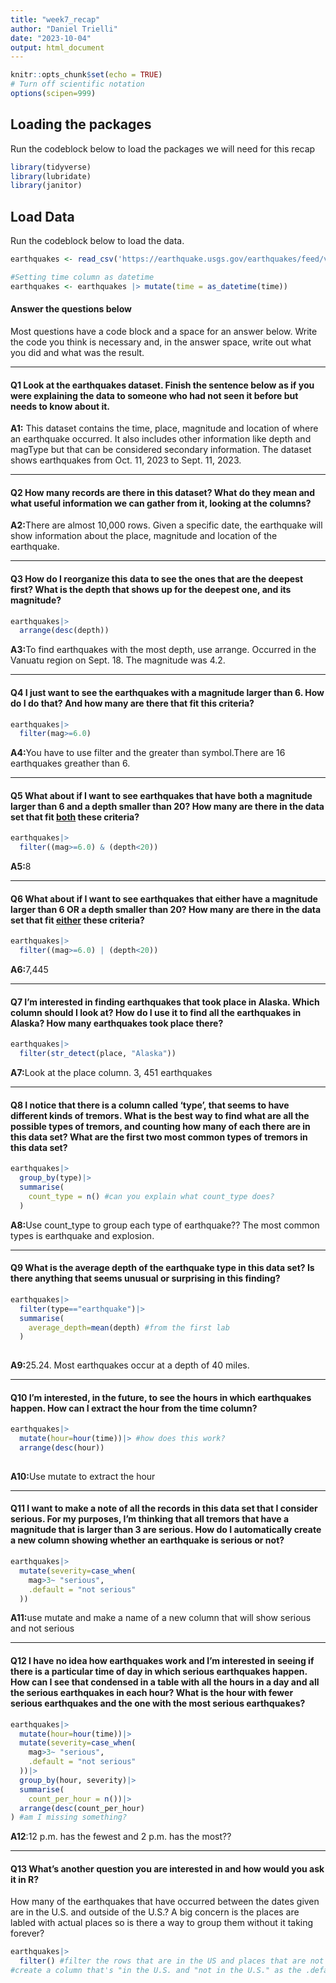 ```yaml
---
title: "week7_recap"
author: "Daniel Trielli"
date: "2023-10-04"
output: html_document
---
```


```r
knitr::opts_chunk$set(echo = TRUE)
# Turn off scientific notation
options(scipen=999)
```

## Loading the packages

Run the codeblock below to load the packages we will need for this recap

```r
library(tidyverse)
library(lubridate)
library(janitor)
```

## Load Data

Run the codeblock below to load the data.

```r
earthquakes <- read_csv('https://earthquake.usgs.gov/earthquakes/feed/v1.0/summary/all_month.csv')

#Setting time column as datetime
earthquakes <- earthquakes |> mutate(time = as_datetime(time))
```

#### Answer the questions below

Most questions have a code block and a space for an answer below. Write the code you think is necessary and, in the answer space, write out what you did and what was the result.

------------------------------------------------------------------------

#### **Q1** Look at the earthquakes dataset. Finish the sentence below as if you were explaining the data to someone who had not seen it before but needs to know about it.

**A1:** This dataset contains the time, place, magnitude and location of where an earthquake occurred. It also includes other information like depth and magType but that can be considered secondary information. The dataset shows earthquakes from Oct. 11, 2023 to Sept. 11, 2023.   

------------------------------------------------------------------------

#### **Q2** How many records are there in this dataset? What do they mean and what useful information we can gather from it, looking at the columns?

**A2:**There are almost 10,000 rows. Given a specific date, the earthquake will show information about the place, magnitude and location of the earthquake.  

------------------------------------------------------------------------

#### **Q3** How do I reorganize this data to see the ones that are the deepest first? What is the depth that shows up for the deepest one, and its magnitude?

```r
earthquakes|>
  arrange(desc(depth))
```

**A3:**To find earthquakes with the most depth, use arrange. Occurred in the Vanuatu region on Sept. 18. The magnitude was 4.2. 

------------------------------------------------------------------------

#### **Q4** I just want to see the earthquakes with a magnitude larger than 6. How do I do that? And how many are there that fit this criteria?

```r
earthquakes|>
  filter(mag>=6.0)
```

**A4:**You have to use filter and the greater than symbol.There are 16 earthquakes greather than 6. 

------------------------------------------------------------------------

#### **Q5** What about if I want to see earthquakes that have both a magnitude larger than 6 and a depth smaller than 20? How many are there in the data set that fit [both]{.underline} these criteria?

```r
earthquakes|>
  filter((mag>=6.0) & (depth<20))

```

**A5:**8

------------------------------------------------------------------------

#### **Q6** What about if I want to see earthquakes that either have a magnitude larger than 6 OR a depth smaller than 20? How many are there in the data set that fit [either]{.underline} these criteria?

```r
earthquakes|>
  filter((mag>=6.0) | (depth<20))
```

**A6:**7,445

------------------------------------------------------------------------

#### **Q7** I'm interested in finding earthquakes that took place in Alaska. Which column should I look at? How do I use it to find all the earthquakes in Alaska? How many earthquakes took place there?

```r
earthquakes|>
  filter(str_detect(place, "Alaska"))
```

**A7:**Look at the place column. 3, 451 earthquakes

------------------------------------------------------------------------

#### **Q8** I notice that there is a column called 'type', that seems to have different kinds of tremors. What is the best way to find what are all the possible types of tremors, and counting how many of each there are in this data set? What are the first two most common types of tremors in this data set?

```r
earthquakes|>
  group_by(type)|>
  summarise(
    count_type = n() #can you explain what count_type does? 
  )
```

**A8:**Use count_type to group each type of earthquake?? The most common types is earthquake and explosion. 

------------------------------------------------------------------------

#### **Q9** What is the average depth of the earthquake type in this data set? Is there anything that seems unusual or surprising in this finding?

```r
earthquakes|>
  filter(type=="earthquake")|>
  summarise(
    average_depth=mean(depth) #from the first lab
  )
  
```

**A9:**25.24. Most earthquakes occur at a depth of 40 miles. 

------------------------------------------------------------------------

#### **Q10** I'm interested, in the future, to see the hours in which earthquakes happen. How can I extract the hour from the time column?

```r
earthquakes|>
  mutate(hour=hour(time))|> #how does this work?
  arrange(desc(hour))
  
```

**A10:**Use mutate to extract the hour

------------------------------------------------------------------------

#### **Q11** I want to make a note of all the records in this data set that I consider serious. For my purposes, I'm thinking that all tremors that have a magnitude that is larger than 3 are serious. How do I automatically create a new column showing whether an earthquake is serious or not?

```r
earthquakes|>
  mutate(severity=case_when(
    mag>3~ "serious",
    .default = "not serious"
  ))

```

**A11:**use mutate and make a name of a new column that will show serious and not serious

------------------------------------------------------------------------

#### **Q12** I have no idea how earthquakes work and I'm interested in seeing if there is a particular time of day in which serious earthquakes happen. How can I see that condensed in a table with all the hours in a day and all the serious earthquakes in each hour? What is the hour with fewer serious earthquakes and the one with the most serious earthquakes?

```r
earthquakes|>
  mutate(hour=hour(time))|>
  mutate(severity=case_when(
    mag>3~ "serious",
    .default = "not serious"
  ))|>
  group_by(hour, severity)|>
  summarise(
    count_per_hour = n())|>
  arrange(desc(count_per_hour)
) #am I missing something? 

```

**A12**:12 p.m. has the fewest and 2 p.m. has the most??

------------------------------------------------------------------------

#### **Q13** What's another question you are interested in and how would you ask it in R? 
How many of the earthquakes that have occurred between the dates given are in the U.S. and outside of the U.S.? A big concern is the places are labled with actual places so is there a way to group them without it taking forever?

```r
earthquakes|>
  filter() #filter the rows that are in the US and places that are not 
#create a column that's "in the U.S. and "not in the U.S." as the .default
```

